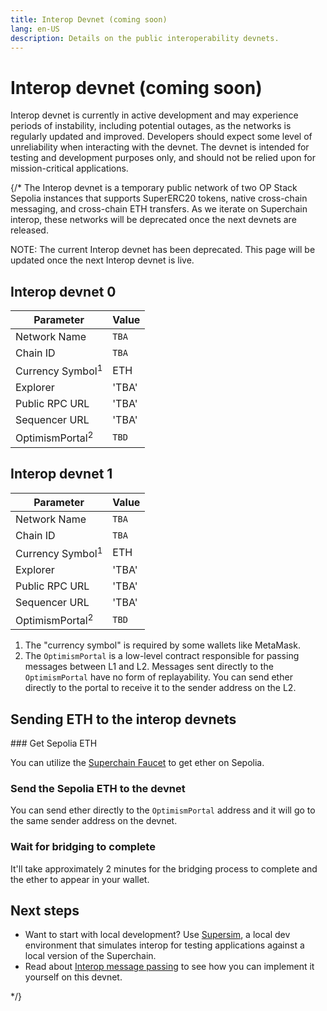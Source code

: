 ```yaml
---
title: Interop Devnet (coming soon)
lang: en-US
description: Details on the public interoperability devnets.
---
```



# Interop devnet (coming soon)

<Callout>
  Interop devnet is currently in active development and may experience periods of instability, including potential outages, as the networks is regularly updated and improved. Developers should expect some level of unreliability when interacting with the devnet. The devnet is intended for testing and development purposes only, and should not be relied upon for mission-critical applications.
</Callout>

{/*
The Interop devnet is a temporary public network of two OP Stack Sepolia instances that supports SuperERC20 tokens, native cross-chain messaging, and cross-chain ETH transfers. As we iterate on Superchain interop, these networks will be deprecated once the next devnets are released.

NOTE: The current Interop devnet has been deprecated. This page will be updated once the next Interop devnet is live.

## Interop devnet 0

| Parameter                   | Value |
| --------------------------- | ----- |
| Network Name                | `TBA` |
| Chain ID                    | `TBA` |
| Currency Symbol<sup>1</sup> | ETH   |
| Explorer                    | 'TBA' |
| Public RPC URL              | 'TBA' |
| Sequencer URL               | 'TBA' |
| OptimismPortal<sup>2</sup>  | `TBD` |

## Interop devnet 1

| Parameter                   | Value |
| --------------------------- | ----- |
| Network Name                | `TBA` |
| Chain ID                    | `TBA` |
| Currency Symbol<sup>1</sup> | ETH   |
| Explorer                    | 'TBA' |
| Public RPC URL              | 'TBA' |
| Sequencer URL               | 'TBA' |
| OptimismPortal<sup>2</sup>  | `TBD` |

1.  The "currency symbol" is required by some wallets like MetaMask.
2.  The `OptimismPortal` is a low-level contract responsible for passing messages between L1 and L2. Messages sent directly to the `OptimismPortal` have no form of replayability. You can send ether directly to the portal to receive it to the sender address on the L2.

## Sending ETH to the interop devnets

<Steps>
  ### Get Sepolia ETH

  You can utilize the [Superchain Faucet](https://console.optimism.io/faucet) to get ether on Sepolia.

  ### Send the Sepolia ETH to the devnet

  You can send ether directly to the `OptimismPortal` address and it will go to the same sender address on the devnet.

  ### Wait for bridging to complete

  It'll take approximately 2 minutes for the bridging process to complete and the ether to appear in your wallet.
</Steps>

## Next steps

*   Want to start with local development? Use [Supersim](/stack/interop/supersim), a local dev environment that simulates interop for testing applications against a local version of the Superchain.
*   Read about [Interop message passing](/stack/interop/explainer#how-messages-get-from-one-chain-to-the-other) to see how you can implement it yourself on this devnet.

*/}
